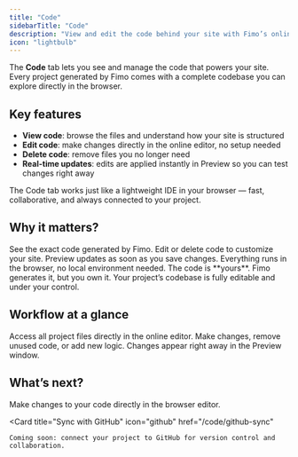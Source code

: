```yaml
---
title: "Code"
sidebarTitle: "Code"
description: "View and edit the code behind your site with Fimo’s online editor."
icon: "lightbulb"
---
```


The **Code** tab lets you see and manage the code that powers your site.  
Every project generated by Fimo comes with a complete codebase you can explore directly in the browser.

## Key features

- **View code**: browse the files and understand how your site is structured  
- **Edit code**: make changes directly in the online editor, no setup needed  
- **Delete code**: remove files you no longer need  
- **Real-time updates**: edits are applied instantly in Preview so you can test changes right away  

<Tip>
The Code tab works just like a lightweight IDE in your browser — fast, collaborative, and always connected to your project.
</Tip>

## Why it matters?

<Columns cols={2}>
  <Card title="Transparency" icon="eye">
    See the exact code generated by Fimo.
  </Card>

  <Card title="Full control" icon="hand">
    Edit or delete code to customize your site.
  </Card>

  <Card title="Instant feedback" icon="bolt">
    Preview updates as soon as you save changes.
  </Card>

  <Card title="No setup required" icon="laptop-code">
    Everything runs in the browser, no local environment needed.
  </Card>
</Columns>

<Note>
The code is **yours**. Fimo generates it, but you own it. Your project’s codebase is fully editable and under your control.
</Note>

## Workflow at a glance

<Steps>
  <Step title="Open the Code tab">
    Access all project files directly in the online editor.
  </Step>
  <Step title="Edit or delete files">
    Make changes, remove unused code, or add new logic.
  </Step>
  <Step title="See updates instantly">
    Changes appear right away in the Preview window.
  </Step>
</Steps>

## What’s next?

<Columns cols={2}>
  <Card
    title="Edit online"
    icon="pen-to-square"
    href="/code/edit"
  >
    Make changes to your code directly in the browser editor.
  </Card>

  <Card
    title="Sync with GitHub"
    icon="github"
    href="/code/github-sync"
  >
    Coming soon: connect your project to GitHub for version control and collaboration.
  </Card>
</Columns>
